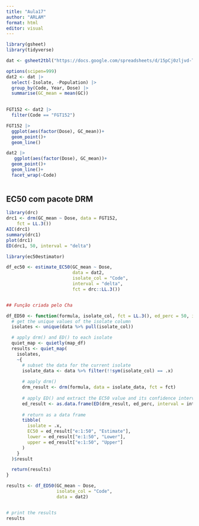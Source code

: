 ```yaml
---
title: "Aula17"
author: "ARLAM"
format: html
editor: visual
---
```


```r
library(gsheet)
library(tidyverse)

dat <- gsheet2tbl("https://docs.google.com/spreadsheets/d/15pCj0zljvd-TGECe67OMt6sa21xO8BqUgv4d-kU8qi8/edit#gid=0")

options(scipen=999)
dat2 <- dat |> 
  select(-Isolate, -Population) |> 
  group_by(Code, Year, Dose) |> 
  summarise(GC_mean = mean(GC)) 
  

FGT152 <- dat2 |> 
  filter(Code == "FGT152")

FGT152 |> 
  ggplot(aes(factor(Dose), GC_mean))+
  geom_point()+
  geom_line()

dat2 |> 
   ggplot(aes(factor(Dose), GC_mean))+
  geom_point()+
  geom_line()+
  facet_wrap(~Code)
  

```

## EC50 com pacote DRM

```r
library(drc)
drc1 <- drm(GC_mean ~ Dose, data = FGT152,
    fct = LL.3())
AIC(drc1)
summary(drc1)
plot(drc1)
ED(drc1, 50, interval = "delta")
```

```r
library(ec50estimator)

df_ec50 <- estimate_EC50(GC_mean ~ Dose,
                         data = dat2,
                         isolate_col = "Code",
                         interval = "delta",
                         fct = drc::LL.3())


## Função criada pelo Cha

df_ED50 <- function(formula, isolate_col, fct = LL.3(), ed_perc = 50, interval = "delta", data) {
  # get the unique values of the isolate column
  isolates <- unique(data %>% pull(isolate_col))

  # apply drm() and ED() to each isolate
  quiet_map <- quietly(map_df)
  results <- quiet_map(
    isolates, 
    ~{
      # subset the data for the current isolate
      isolate_data <- data %>% filter(!!sym(isolate_col) == .x)
      
      # apply drm()
      drm_result <- drm(formula, data = isolate_data, fct = fct)
      
      # apply ED() and extract the EC50 value and its confidence interval
      ed_result <- as.data.frame(ED(drm_result, ed_perc, interval = interval))
      
      # return as a data frame
      tibble(
        isolate = .x,
        EC50 = ed_result["e:1:50", "Estimate"],
        lower = ed_result["e:1:50", "Lower"],
        upper = ed_result["e:1:50", "Upper"]
      )
    }
  )$result

  return(results)
}

results <- df_ED50(GC_mean ~ Dose, 
                   isolate_col = "Code", 
                   data = dat2)


# print the results
results



```
